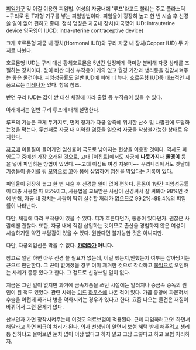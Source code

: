 [[피임]]기구 및 이걸 이용한 피임법. 
여성의 자궁내에 '루프'라고도 불리는 주로 플라스틱+구리로 된 T자형 기구를 넣는 피임방법이다. 피임율이 굉장히 높고 한 번 시술 후 신경쓸 일이 없어 편하고 좋다. 정식 명칭은 자궁내 장치(미국영어 IUD: intrauterine device 영국영어 IUCD: intra-uterine contraceptive device)

크게 호르몬형 자궁 내 장치(Hormonal IUD)와 구리 자궁 내 장치(Copper IUD) 두 가지로 나뉜다. 

호르몬형 IUD는 구리 대신 황체호르몬을 5년간 일정하게 극미량 분비해 자궁 상태를 조절하는 장치이다. 값이 비싼 대신 부작용이 거의 없고 월경 기간과 생리통을 경감시켜주는 좋은 물건이다. 피임성공률도 일반 IUD에 비해 더 높다. 
호르몬형 IUD중 대표적인 제품으로는 [[미레나]]가 있다. 항목 참조. 

반면 구리 IUD는 값이 싼 대신 체질에 따라 출혈 등 부작용이 있을 수 있다. 

아래에서는 일반 구리 루프에 대해 설명한다. 

루프의 기능은 크게 두가지로, 먼저 정자가 자궁 양측에 위치한 난소 및 나팔관에 도달하는것을 막는다. 두번째로 자궁 내 미약한 염증을 일으켜 자궁을 착상불가능한 상태로 유지한다. 

[[자궁]]에 이물질이 들어가면 임신률이 극도로 낮아지는 현상을 이용한 것이다. 역사도 피임도구 중에선 가장 오래된 것으로, 고대 [이집트]에서도 자궁에 '''나뭇가지'''나 '''돌멩이''' 등을 넣어 피임하는 방법이 있었다.~~고대 이집트 여성 지못미~~ 우리나라에서도 옛날에 [[기생]]들이 [[종이]]를 링 모양으로 꼬아 몸에 삽입하여 임신을 막았다는 기록이 있다.

피임율이 굉장히 높고 한 번 시술 후 신경쓸 일이 없어 편하다. 콘돔이 1년간 피임성공률이 대충 사용할 때 85%이고, 사용법을 교육받은 사람이 신경써서 잘 써봐야  98%인 것에 반해, 자궁 내 장치는 사람이 딱히 실수할 꺼리가 없으므로 99.2%~99.4%의 피임률이 나타난다. 

다만, 체질에 따라 부작용이 있을 수 있다. 피가 흐른다던가, 통증이 있다던가. 괜찮은 사람에겐 괜찮다. 또한, 자궁 내에 직접 삽입하는 것이므로 출산을 경험하지 않은 여성이 시술하기엔 약간 부담감이 있을 수 있다. 원한다면 불가능한 것은 아니지만. 

다만, 자궁외임신은 막을 수 없다. '''[[카더라]]가 아니다.''' 

참고로 일단 하면 아무 신경 쓸 필요가 없는데, 이걸 했는지,안했는지 여부는 잡아당기는 끈으로 판단한다. 그 끈이 없어졌을 경우 이미 제거한 것으로 착각하고 [[불임]]으로 오인하는 사례가 종종 있다고 한다. 그 정도로 신경쓰일 일이 없다. 

지금은 그런 일이 없지만 과거에 금속제품을 쓰던 시절에는 알러지나 중금속 중독의 원인이 된 적도 있었다. 관련 사례는 [[미드]] [[하우스]]에 나온 적이 있다. 가끔 종양에 파뭍혀서 수술을 어렵게 하거나 병을 악화시키는 경우가 있다고 한다. 요즘 나오는 물건은 재질이 바뀌어서 그런 문제가 없다. 

산부인과 가면 장착시켜주는데 이것도 의료보험이 적용된다. 근데 피임하려고요! 하면서 해달라고 하면 비급여 처리가 된다. 의사 선생님이 알면서 보험 혜택 받게 해주려고 생리통 심하냐고 물어보면 눈치 없이 이상 없다고 하지 말고 그냥 그렇다고 하고 보험 처리하자. 
